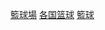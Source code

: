 {{Categories by country|nocat}}
{{Commons category|Basketball venues by country}}

[[Category:籃球場|]]
[[Category:各国篮球|]]
[[Category:各國各類體育場地|籃球]]